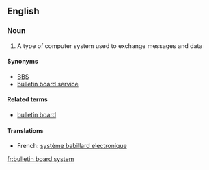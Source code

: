 {{rfc}}
==English==
{{Wikipedia}}

===Noun===
{{en-noun}}

# {{computing}} A type of computer system used to exchange messages and data

====Synonyms====
* [[BBS]]
* [[bulletin board service]]

====Related terms====
* [[bulletin board]]

====Translations====
* French: [[système babillard electronique]]

[[fr:bulletin board system]]